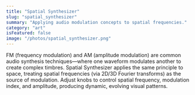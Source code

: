 ```yaml
---
title: "Spatial Synthesizer"
slug: "spatial_synthesizer"
summary: "Applying audio modulation concepts to spatial frequencies."
category: "art"
isFeatured: false
image: "/photos/spatial_synthesizer.png"
---
```



<ProjectOverview>
FM (frequency modulation) and AM (amplitude modulation) are common audio synthesis techniques—where one waveform modulates another to create complex timbres. Spatial Synthesizer applies the same principle to space, treating spatial frequencies (via 2D/3D Fourier transforms) as the source of modulation. Adjust knobs to control spatial frequency, modulation index, and amplitude, producing dynamic, evolving visual patterns.
</ProjectOverview>

<MediaSection title="Interactive Prototype">
  <MediaItem
    title="Spatial Synthesizer"
    description="Use the GUI to tweak spatial modulation parameters in real time."
  >
    <SpatialSynthesizerSketch />
    
  </MediaItem>
</MediaSection>



<CallToAction email="aaron.demby.jones@gmail.com" />
